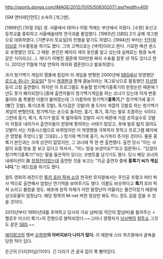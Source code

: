 http://sports.donga.com/IMAGE/2012/11/05/50630207.1.jpg?width=400

[SM 엔터테인먼트] 소속의 [개그맨].

[1969년] [10월 3일] 생. 서울에서 태어나 어릴 적에는 부산에서 자랐다.
[수원] 유신고등학교를 중퇴하고 서울예술대학 연극과를 졸업했다.
[1993년] [SBS] 2기 공채 개그맨으로 데뷔하였다. [기쁜우리 토요일]의 진행을 맡기도 하였다. [1994년] 부터는 [[틴틴파이브]]로 가수활동을 하기도 했다.
그의 고백으로는 [색약]이라고 한다. 기묘한 패션 센스로 유명했던 것도 그 때문. 본인은 베이지 색의 옷인줄 알고 샀는데 실제로는 형광 녹색같은 식이라고(…). 게다가 이병진 결혼때 100만원 짜리 수표를 잘못 낸 적도 있다고 한다.
2012년 11월에 11살 연하의 여자와 결혼한다고 발표하였다.

과거 청기백기 게임의 열풍에 힘입어 이 게임을 변형한 2000년에 [[SBS]]에서 방영했던 [[로드쇼 힘나는 일요일]][* 당시 [[염경환]]과 함께 클놈이라는 개그유닛으로 활동했던 [[지상렬]] 등이 고정 출연했다. 하지만 이 프로그램도 후술할 청기백기홍록기의 판정논란 때문에 1년도 못가 폐지되었다.]중에 출연자들이 청기백기게임을 하는 코너가 있는데 이게 변종룰이라 좀 특별한 이름이 붙여졌는데 그 이름하여 청기백기'''홍록기'''.[* 청기백기에 홍기(빨간 깃발), 록기(초록 깃발), 흑기(검은 깃발)의 총 5가지 색깔의 깃발로 하는 청기백기게임의 변형인데, 청기백기는 손으로 들지만, 홍기, 록기, 흑기는 발로 조종하는 식이다. 그런데 홍기, 록기, 흑기가 발로 꾹 밟아줘야 깃발이 서기 때문에 가끔 조작실수로 깃발이 저절로 내려가서 출연자들이 판정에 항의하는 사태가 많았고, 후에 발로 밟지 않아도 깃발이 서는 자동시스템으로 바뀌었지만 이 악영향을 극복하지 못하고 프로그램 폐지에 큰 영향을 주었다.] 말 그대로(...) 청기와 백기에 홍기, 녹기까지 추가된 것이다. 물론 홍록기 본인과는 크게 상관이 없었지만, 그 코너에 딱 한 번 출연했다. 출연 당시 "아는 사람이 요즘 방송 잘 보고 있다고 하셔서.. "어느 방송 보셨어요?"라고 질문하니.. "있잖아 청기백기홍록기!"라는 말을 들은적이 있다는 코멘트를 남기기도 했다. 당시 해당 코너의 내레이션이 故 [[장정진]]이었는데 출연한 것을 보고는 "지금 출연자 중에 '''홍록기 씨가 계십니다.'''"는 애드립을 하기도 했다.

컬트 영화의 레전드인 [[록키 호러 픽쳐 쇼]]의 한국판 뮤지컬에서는 주인공 프랭크 퍼터 박사 역으로 출연해서 엄청난 연기력을 보여주기도 했다. 이름도 비슷하다고 '''록기''' 호러 픽쳐 쇼라고 불렀을 정도. 애초에 원작 자체가 이런 말장난이 어울리는 물건이었기 때문에 싱크로율이 엄청났다. 해당 항목의 M-net 버젼 영상만 봐도 어느 정도 감을 잡을 수 있을 것이다. 

2013년부터 1990년대를 추억하고 당시의 가요 넘버(및 약간의 팝넘버)를 틀어주는 <헬로우 미스터 록기>의 진행으로 발탁되었다.~~그러나 경쟁자가 [[넘사벽]]의 [[컬투쇼]] 그것도 같은 [[SBS]].~~

[[에이핑크]]의 멤버 [[오하영]]'''의 아버지보다 나이가 많다.''' 이 때문에 스타 퀴즈왕에서 굴욕을 당한 적이 있다.

은근히 [다리]미남(?)이다. 긴 다리가 큰 굴곡 없이 쭉 뻗어있다.
